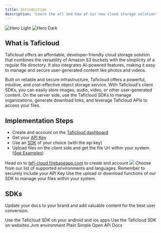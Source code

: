 ```yaml
---
title: Introduction
description: 'Learn the all and how of our new cloud storage solution'
---
```


<img
    className="block dark:hidden"
    src="/images/preview.jpg"
    alt="Hero Light"
/>
<img
    className="hidden dark:block"
    src="/images/preview_dark.jpg"
    alt="Hero Dark"
/>

## What is Taficloud

Taficloud offers an affordable, developer-friendly cloud storage solution that combines the versatility of Amazon S3 buckets with the simplicity of a regular file directory.
It also integrates AI-powered features, making it easy to manage and secure user-generated content like photos and videos.

Built on reliable and secure infrastructure, Taficloud offers a powerful, intuitive, and cost-effective object storage service.
With Taficloud's client SDKs, you can easily store images, audio, video, or other user-generated content.
On the server side, use the Taficloud SDKs to manage organizations, generate download links, and leverage Taficloud APIs to access your files.

## Implementation Steps

* Create and account on the [Taficloud dashboard]()
* Get your [API Key]()
* Use an [SDK]() of your choice (with the api key)
* Upload files on the client side and get the file Url within your system. ([See Examples]())

<Steps>
    <Step title="Create and account">
        Head on to <a href="htps://tefi-cloud.firebaseapp.com">tefi-cloud.firebaseapp.com</a> to create and account
    </Step>
    <Step title="Generate API Key">
        <img src="images/api_key_preview.png" />
    </Step>
    <Step title="Use and SDK of your choice">
        Choose from our list of supported environments and languages. Remember to securely include your API Key
    </Step>
    <Step title="Upload or Download Files">
        Use the upload or download functions of our SDK to manage your files within <Tooltip tip="Check out examples">your system.</Tooltip>
    </Step>
</Steps>

## SDKs

Update your docs to your brand and add valuable content for the best user conversion.

<CardGroup cols={2}>
    <Card
        title="Mobile"
        icon="mobile"
        href="sdks/mobile/android/setup">
        Use the Taficloud SDK on your android and ios apps
    </Card>
    <Card
        title="Web"
        icon="code"
        href="sdks/web/vue/setup">
        Use the Taficloud SDK on websites
    </Card>
    <Card
        title="Backend"
        icon="server"
        href="sdks/backend/jvm/setup">
        Jvm environment
    </Card>
    <Card
        title="REST API"
        icon="diagram-project"
        href="rest/setup">
        Plain Simple Open APi Docs
    </Card>
</CardGroup>
